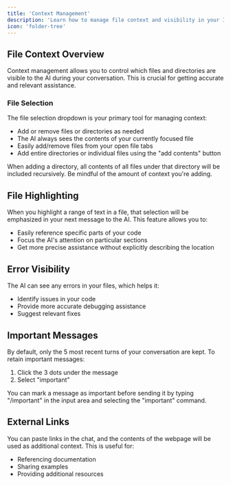 ```yaml
---
title: 'Context Management'
description: 'Learn how to manage file context and visibility in your IDE'
icon: 'folder-tree'
---
```


## File Context Overview

Context management allows you to control which files and directories are visible to the AI during your conversation. This is crucial for getting accurate and relevant assistance.

### File Selection

The file selection dropdown is your primary tool for managing context:

- Add or remove files or directories as needed
- The AI always sees the contents of your currently focused file
- Easily add/remove files from your open file tabs
- Add entire directories or individual files using the "add contents" button

<Warning>
When adding a directory, all contents of all files under that directory will be included recursively. Be mindful of the amount of context you're adding.
</Warning>

## File Highlighting

When you highlight a range of text in a file, that selection will be emphasized in your next message to the AI. This feature allows you to:

- Easily reference specific parts of your code
- Focus the AI's attention on particular sections
- Get more precise assistance without explicitly describing the location

## Error Visibility

The AI can see any errors in your files, which helps it:

- Identify issues in your code
- Provide more accurate debugging assistance
- Suggest relevant fixes

## Important Messages

By default, only the 5 most recent turns of your conversation are kept. To retain important messages:

1. Click the 3 dots under the message
2. Select "important"

<Tip>
You can mark a message as important before sending it by typing "/important" in the input area and selecting the "important" command.
</Tip>

## External Links

You can paste links in the chat, and the contents of the webpage will be used as additional context. This is useful for:

- Referencing documentation
- Sharing examples
- Providing additional resources